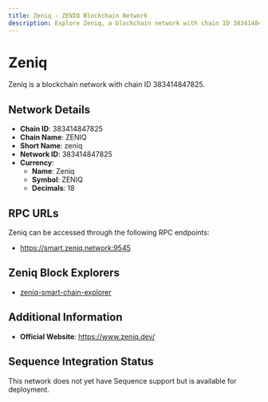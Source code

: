 ```yaml
--- 
title: Zeniq - ZENIQ Blockchain Network
description: Explore Zeniq, a blockchain network with chain ID 383414847825. Learn about its native currency, Zeniq, and how to interact with the network.
---
```


# Zeniq

Zeniq is a blockchain network with chain ID 383414847825.

## Network Details

- **Chain ID**: 383414847825
- **Chain Name**: ZENIQ
- **Short Name**: zeniq
- **Network ID**: 383414847825
- **Currency**: 
  - **Name**: Zeniq
  - **Symbol**: ZENIQ
  - **Decimals**: 18

## RPC URLs

Zeniq can be accessed through the following RPC endpoints:

- https://smart.zeniq.network:9545

## Zeniq Block Explorers

- [zeniq-smart-chain-explorer](https://smart.zeniq.net)

## Additional Information

- **Official Website**: https://www.zeniq.dev/

## Sequence Integration Status

This network does not yet have Sequence support but is available for deployment.
